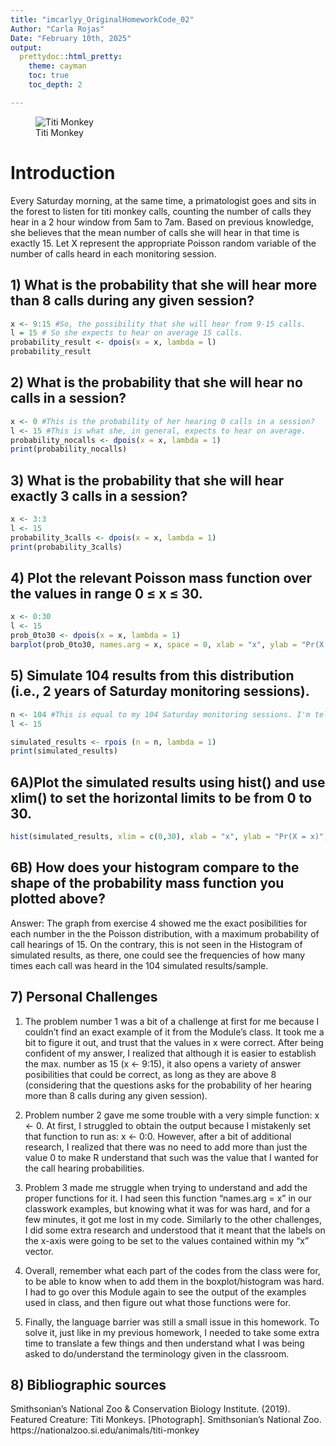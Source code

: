 ```yaml
---
title: "imcarlyy_OriginalHomeworkCode_02"
Author: "Carla Rojas"
Date: "February 10th, 2025"
output:
  prettydoc::html_pretty:
    theme: cayman
    toc: true
    toc_depth: 2

---
```


![Titi Monkey](https://nationalzoo.si.edu/sites/default/files/styles/wide/public/animals/titimonkey_003.jpg?itok=fgWAXKYf)



# Introduction

Every Saturday morning, at the same time, a primatologist goes and sits in the forest to listen for titi monkey calls, counting the number of calls they hear in a 2 hour window from 5am to 7am. Based on previous knowledge, she believes that the mean number of calls she will hear in that time is exactly 15. Let X represent the appropriate Poisson random variable of the number of calls heard in each monitoring session.

## 1) What is the probability that she will hear more than 8 calls during any given session?
```r
x <- 9:15 #So, the possibility that she will hear from 9-15 calls.
l = 15 # So she expects to hear on average 15 calls.
probability_result <- dpois(x = x, lambda = l)
probability_result
```

## 2) What is the probability that she will hear no calls in a session?
```r
x <- 0 #This is the probability of her hearing 0 calls in a session?
l <- 15 #This is what she, in general, expects to hear on average.
probability_nocalls <- dpois(x = x, lambda = 1)
print(probability_nocalls)

```


## 3) What is the probability that she will hear exactly 3 calls in a session?
```r
x <- 3:3
l <- 15
probability_3calls <- dpois(x = x, lambda = 1)
print(probability_3calls)
```

## 4) Plot the relevant Poisson mass function over the values in range 0 ≤ x ≤ 30.
```r
x <- 0:30
l <- 15
prob_0to30 <- dpois(x = x, lambda = 1)
barplot(prob_0to30, names.arg = x, space = 0, xlab = "x", ylab = "Pr(X = x)", main = "Poisson Distribution: Probability Mass Function")
```


## 5) Simulate 104 results from this distribution (i.e., 2 years of Saturday monitoring sessions).
```r
n <- 104 #This is equal to my 104 Saturday monitoring sessions. I'm telling R to simulate 104 random results.
l <- 15

simulated_results <- rpois (n = n, lambda = 1)
print(simulated_results)
```
## 6A)Plot the simulated results using hist() and use xlim() to set the horizontal limits to be from 0 to 30. 
```r
hist(simulated_results, xlim = c(0,30), xlab = "x", ylab = "Pr(X = x)", main = "Histogram: Simulated Results of Exercise 5")
```

## 6B) How does your histogram compare to the shape of the probability mass function you plotted above?

Answer: The graph from exercise 4 showed me the exact posibilities for each number in the the Poisson distribution, with a maximum probability of call hearings of 15. On the contrary, this is not seen in the Histogram of simulated results, as there, one could see the frequencies of how many times each call was heard in the 104 simulated results/sample. 

## 7) Personal Challenges
1. The problem number 1 was a bit of a challenge at first for me because I couldn't find an exact example of it from the Module's class. It took me a bit to figure it out, and trust that the values in x were correct. After being confident of my answer, I realized that although it is easier to establish the max. number as 15 (x <- 9:15), it also opens a variety of answer posibilities that could be correct, as long as they are above 8 (considering that the questions asks for the probability of her hearing more than 8 calls during any given session). 

2. Problem number 2 gave me some trouble with a very simple function: x <- 0. At first, I struggled to obtain the output because I mistakenly set that function to run as: x <- 0:0. However, after a bit of additional research, I realized that there was no need to add more than just the value 0 to make R understand that such was the value that I wanted for the call hearing probabilities. 

3. Problem 3 made me struggle when trying to understand and add the proper functions for it. I had seen this function "names.arg = x" in our classwork examples, but knowing what it was for was hard, and for a few minutes, it got me lost in my code. Similarly to the other challenges, I did some extra research and understood that it meant that the labels on the x-axis were going to be set to the values contained within my "x" vector. 

4. Overall, remember what each part of the codes from the class were for, to be able to know when to add them in the boxplot/histogram was hard. I had to go over this Module again to see the output of the examples used in class, and then figure out what those functions were for.

5. Finally, the language barrier was still a small issue in this homework. To solve it, just like in my previous homework, I needed to take some extra time to translate a few things and then understand what I was being asked to do/understand the terminology given in the classroom. 

## 8) Bibliographic sources
Smithsonian's National Zoo & Conservation Biology Institute. (2019). Featured Creature: Titi Monkeys. [Photograph]. Smithsonian's National Zoo. https://nationalzoo.si.edu/animals/titi-monkey

